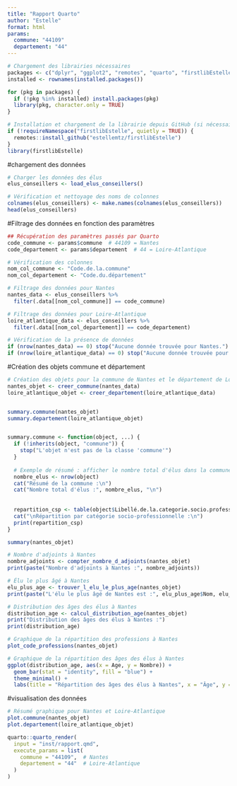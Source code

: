```yaml
---
title: "Rapport Quarto"
author: "Estelle"
format: html
params:
  commune: "44109"
  departement: "44"
---
```


```r
# Chargement des librairies nécessaires
packages <- c("dplyr", "ggplot2", "remotes", "quarto", "firstlibEstelle")
installed <- rownames(installed.packages())

for (pkg in packages) {
  if (!pkg %in% installed) install.packages(pkg)
  library(pkg, character.only = TRUE)
}

# Installation et chargement de la librairie depuis GitHub (si nécessaire)
if (!requireNamespace("firstlibEstelle", quietly = TRUE)) {
  remotes::install_github("estellemtz/firstlibEstelle")
}
library(firstlibEstelle)

```

#chargement des données

```r
# Charger les données des élus
elus_conseillers <- load_elus_conseillers()

# Vérification et nettoyage des noms de colonnes
colnames(elus_conseillers) <- make.names(colnames(elus_conseillers))
head(elus_conseillers)


```

#Filtrage des données en fonction des paramètres

```r
## Récupération des paramètres passés par Quarto
code_commune <- params$commune  # 44109 = Nantes
code_departement <- params$departement  # 44 = Loire-Atlantique

# Vérification des colonnes
nom_col_commune <- "Code.de.la.commune"
nom_col_departement <- "Code.du.département"

# Filtrage des données pour Nantes
nantes_data <- elus_conseillers %>%
  filter(.data[[nom_col_commune]] == code_commune)

# Filtrage des données pour Loire-Atlantique
loire_atlantique_data <- elus_conseillers %>%
  filter(.data[[nom_col_departement]] == code_departement)

# Vérification de la présence de données
if (nrow(nantes_data) == 0) stop("Aucune donnée trouvée pour Nantes.")
if (nrow(loire_atlantique_data) == 0) stop("Aucune donnée trouvée pour Loire-Atlantique.")

```


#Création des objets commune et département

```r

# Création des objets pour la commune de Nantes et le département de Loire-Atlantique
nantes_objet <- creer_commune(nantes_data)
loire_atlantique_objet <- creer_departement(loire_atlantique_data)


summary.commune(nantes_objet)
summary.departement(loire_atlantique_objet)



```

```r
summary.commune <- function(object, ...) {
  if (!inherits(object, "commune")) {
    stop("L'objet n'est pas de la classe 'commune'")
  }
  
  # Exemple de résumé : afficher le nombre total d'élus dans la commune
  nombre_elus <- nrow(object)
  cat("Résumé de la commune :\n")
  cat("Nombre total d'élus :", nombre_elus, "\n")
  
 
  repartition_csp <- table(object$Libellé.de.la.categorie.socio.professionnelle)
  cat("\nRépartition par catégorie socio-professionnelle :\n")
  print(repartition_csp)
}

summary(nantes_objet)


```



```r
# Nombre d'adjoints à Nantes
nombre_adjoints <- compter_nombre_d_adjoints(nantes_objet)
print(paste("Nombre d'adjoints à Nantes :", nombre_adjoints))

# Élu le plus âgé à Nantes
elu_plus_age <- trouver_l_elu_le_plus_age(nantes_objet)
print(paste("L'élu le plus âgé de Nantes est :", elu_plus_age$Nom, elu_plus_age$Prénom, "(", elu_plus_age$Age, "ans)"))

# Distribution des âges des élus à Nantes
distribution_age <- calcul_distribution_age(nantes_objet)
print("Distribution des âges des élus à Nantes :")
print(distribution_age)

```


```r
# Graphique de la répartition des professions à Nantes
plot_code_professions(nantes_objet)

# Graphique de la répartition des âges des élus à Nantes
ggplot(distribution_age, aes(x = Age, y = Nombre)) +
  geom_bar(stat = "identity", fill = "blue") +
  theme_minimal() +
  labs(title = "Répartition des âges des élus à Nantes", x = "Âge", y = "Nombre d'élus")

```

#visualisation des données
```r
# Résumé graphique pour Nantes et Loire-Atlantique
plot.commune(nantes_objet)
plot.departement(loire_atlantique_objet)

```


```r
quarto::quarto_render(
  input = "inst/rapport.qmd",
  execute_params = list(
    commune = "44109",  # Nantes
    departement = "44"  # Loire-Atlantique
  )
)

```

